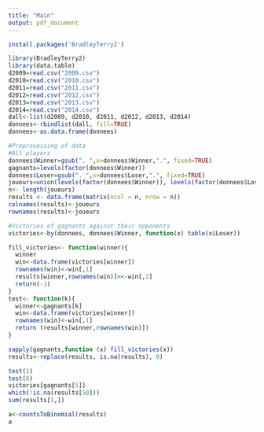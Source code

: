 ```yaml
---
title: "Main"
output: pdf_document
---
```

```r
install.packages('BradleyTerry2')
```

```r
library(BradleyTerry2)
library(data.table)
d2009=read.csv("2009.csv")
d2010=read.csv("2010.csv")
d2011=read.csv("2011.csv")
d2012=read.csv("2012.csv")
d2013=read.csv("2013.csv")
d2014=read.csv("2014.csv")
dall<-list(d2009, d2010, d2011, d2012, d2013, d2014)
donnees<-rbindlist(dall, fill=TRUE)
donnees<-as.data.frame(donnees)
```

```r
#Preprocessing of data
#All players
donnees$Winner=gsub(". ",x=donnees$Winner,".", fixed=TRUE)
gagnants=levels(factor(donnees$Winner))
donnees$Loser=gsub(". ",x=donnees$Loser,".", fixed=TRUE)
joueurs=union(levels(factor(donnees$Winner)), levels(factor(donnees$Loser)))
n<- length(joueurs)
results <- data.frame(matrix(ncol = n, nrow = n))
colnames(results)<-joueurs
rownames(results)<-joueurs

#Victories of gagnants against their opponents
victories<-by(donnees, donnees$Winner, function(x) table(x$Loser))

fill_victories<- function(winner){
  winner
  win<-data.frame(victories[winner])
  rownames(win)<-win[,1]
  results[winner,rownames(win)]<<-win[,2]
  return(-1)
}
test<- function(k){
  winner<-gagnants[k]
  win<-data.frame(victories[winner])
  rownames(win)<-win[,1]
  return (results[winner,rownames(win)])
}

sapply(gagnants,function (x) fill_victories(x))
results<-replace(results, is.na(results), 0)

test(1)
test(6)
victories[gagnants[5]]
which(!is.na(results[50]))
sum(results[1,])

a<-countsToBinomial(results)
a
```

